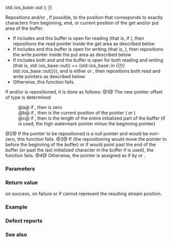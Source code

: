 {{cpp/io/basic_stringbuf/title|seekoff}}
{{cpp/io/basic_stringbuf/navbar}}
{{ddcl|1=
protected:
virtual pos_type seekoff( off_type off,
                          std::ios_base::seekdir dir,
                          std::ios_base::openmode which = std::ios_base::in {{!}} std::ios_base::out );
}}

Repositions {{lc|std::basic_streambuf::gptr}} and/or {{lc|std::basic_streambuf::pptr}}, if possible, to the position that corresponds to exactly {{c|off}} characters from beginning, end, or current position of the get and/or put area of the buffer.

* If {{c|which}} includes {{lc|std::ios_base::in}} and this buffer is open for reading (that is, if {{c|1=(which &amp; std::ios_base::in) == std::ios_base::in}}), then repositions the read pointer {{lc|std::basic_streambuf::gptr}} inside the get area as described below
* If {{c|which}} includes {{lc|std::ios_base::out}} and this buffer is open for writing (that is, {{c|1=(which &amp; std::ios_base::out) == std::ios_base::out}}), then repositions the write pointer {{lc|std::basic_streambuf::pptr}} inside the put area as described below
* If {{c|which}} includes both  {{lc|std::ios_base::in}} and  {{lc|std::ios_base::out}} and the buffer is open for both reading and writing (that is, {{c|1=(which &amp; (std::ios_base::in {{!}} std::ios_base::out)) == (std::ios_base::in {{!}} std::ios_base::out)}}), and {{c|dir}} is either {{lc|std::ios_base::beg}} or {{lc|std::ios_base::end}}, then repositions both read and write pointers as described below.
* Otherwise, this function fails.

If {{ltt|cpp/io/basic_streambuf|gptr}} and/or {{ltt|cpp/io/basic_streambuf|pptr}} is repositioned, it is done as follows:
@1@ The new pointer offset {{c|newoff}} of type {{tt|off_type}} is determined
:@a@ if {{c|1=dir == std::ios_base::beg}}, then {{c|newoff}} is zero
:@b@ if {{c|1=dir == std::ios_base::cur}}, then {{c|newoff}} is the current position of the pointer ({{c|gptr() - eback()}} or {{c|pptr() - pbase()}})
:@c@ if {{c|1=dir == std::ios_base::end}}, then {{c|newoff}} is the length of the entire initialized part of the buffer (if {{rlp|str|over-allocation}} is used, the high watermark pointer minus the beginning pointer)
@2@ If the pointer to be repositioned is a null pointer and {{c|newoff}} would be non-zero, this function fails.
@3@ If {{c|newoff + off &lt; 0}} (the repositioning would move the pointer to before the beginning of the buffer) or if {{c|newoff + off}} would point past the end of the buffer (or past the last initialized character in the buffer if {{rlp|str|over-allocation}} is used), the function fails.
@4@ Otherwise, the pointer is assigned as if by {{c|1=gptr() = eback() + newoff + off}} or {{c|1=pptr() = pbase() + newoff + off}}.

===Parameters===
{{par begin}}
{{par|off|relative position to set the next pointer(s) to}}
{{par|dir|defines base position to apply the relative offset to. It can be one of the following constants:
{{cpp/io/ios_base/seekdir consts}}}}
{{par|which|defines whether the input sequences, the output sequence, or both are affected. It can be one or a combination of the following constants:
{{cpp/io/ios_base/openmode streambuf consts}}}}
{{par end}}

===Return value===
{{c|pos_type(newoff)}} on success, {{c|pos_type(off_type(-1))}} on failure or if {{tt|pos_type}} cannot represent the resulting stream position.

===Example===
{{example
|
|code=
#include &lt;iostream&gt;
#include &lt;sstream&gt;

int main()
{
    std::stringstream ss("123"); // in/out
    std::cout &lt;&lt; "put pos = " &lt;&lt; ss.tellp()
              &lt;&lt; " get pos = " &lt;&lt; ss.tellg() &lt;&lt; '\n';
    
    // absolute positioning both pointers
    ss.rdbuf()-&gt;pubseekoff(1, std::ios_base::beg); // move both 1 forward
    std::cout &lt;&lt; "put pos = " &lt;&lt; ss.tellp()
              &lt;&lt; " get pos = " &lt;&lt; ss.tellg() &lt;&lt; '\n';
    
    // try to move both pointers 1 forward from current position
    if (-1 == ss.rdbuf()-&gt;pubseekoff(1, std::ios_base::cur))
        std::cout &lt;&lt; "moving both pointers from current position failed\n";
    std::cout &lt;&lt; "put pos = " &lt;&lt; ss.tellp()
              &lt;&lt; " get pos = " &lt;&lt; ss.tellg() &lt;&lt; '\n';
    
    // move the write pointer 1 forward, but not the read pointer
    // can also be called as ss.seekp(1, std::ios_base::cur);
    ss.rdbuf()-&gt;pubseekoff(1, std::ios_base::cur, std::ios_base::out);
    std::cout &lt;&lt; "put pos = " &lt;&lt; ss.tellp()
              &lt;&lt; " get pos = " &lt;&lt; ss.tellg() &lt;&lt; '\n';
    
    ss &lt;&lt; 'a'; // write at put position
    std::cout &lt;&lt; "Wrote 'a' at put position, the buffer is now " &lt;&lt; ss.str() &lt;&lt; '\n';
    
    char ch;
    ss &gt;&gt; ch;
    std::cout &lt;&lt; "reading at get position gives '" &lt;&lt; ch &lt;&lt; "'\n";
}
|output=
put pos = 0 get pos = 0
put pos = 1 get pos = 1
moving both pointers from current position failed
put pos = 1 get pos = 1
put pos = 2 get pos = 1
Wrote 'a' at put position, the buffer is now 12a
reading at get position gives '2'
}}

===Defect reports===
{{dr list begin}}
{{dr list item|wg=lwg|dr=55|std=C++98|before={{tt|seekoff}} returned an undefined&lt;br&gt;invalid stream position on failure|after={{c|pos_type(off_type(-1))}}&lt;br&gt;is returned on failure}}
{{dr list item|wg=lwg|dr=375|std=C++98|before=static constant members of {{lc|std::ios_base}} were&lt;br&gt;misspecified as members of {{lc|std::basic_ios}}|after=corrected}}
{{dr list item|wg=lwg|dr=432|std=C++98|before={{tt|seekoff}} might succeed even if {{c|newoff + off}}&lt;br&gt;would point past the last initialized character|after={{tt|seekoff}} fails&lt;br&gt;in this case}}
{{dr list item|wg=lwg|dr=453|std=C++98|before=repositioning null {{c|gptr()}} and/or null {{c|pptr()}}&lt;br&gt;with a new offset of zero always failed|after=it can succeed in this case}}
{{dr list item|wg=lwg|dr=563|std=C++98|before=the end pointer could not be used to calculate {{c|newoff}} because it could&lt;br&gt;not be precisely controlled by the program after resolving {{lwg|432}}|after=use the high watermark&lt;br&gt;pointer instead}}
{{dr list end}}

===See also===
{{dsc begin}}
{{dsc inc|cpp/io/basic_streambuf/dsc pubseekoff}}
{{dsc inc|cpp/io/basic_stringbuf/dsc seekpos}}
{{dsc inc|cpp/io/basic_filebuf/dsc seekoff}}
{{dsc inc|cpp/io/strstreambuf/dsc seekoff}}
{{dsc end}}

{{langlinks|de|es|fr|it|ja|pt|ru|zh}}